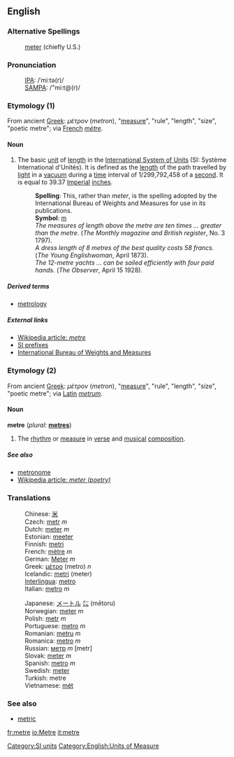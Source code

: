 {{wikipedia}}
==English==
===Alternative Spellings===
:[[meter]] (chiefly U.S.)

===Pronunciation===
:[[International Phonetic Alphabet|IPA]]: /ˈmiːtə(r)/
:[[SAMPA]]: /"mi:t@(r)/

===Etymology (1)===
From ancient [[Greek]]: ''μέτρον'' (''metron''), "[[measure]]", "rule", "length", "size", "poetic metre"; via [[French]] ''[[mètre]]''.

====Noun====
# The basic [[unit]] of [[length]] in the [[International System of Units]] (SI: Système International d'Unités). It is defined as the [[length]] of the path travelled by [[light]] in a [[vacuum]] during a [[time]] interval of 1/299,792,458 of a [[second]]. It is equal to 39.37 [[Imperial]] [[inch]]es.
#: '''Spelling''': This, rather than ''meter'', is the spelling adopted by the International Bureau of Weights and Measures for use in its publications.
#: '''Symbol''': [[m]]
#: ''The measures of length above the metre are ten times ... greater than the metre''. (''The Monthly magazine and British register'', No. 3 1797).
#: ''A dress length of 8 metres of the best quality costs 58 francs.'' (''The Young Englishwoman'', April 1873).
#: ''The 12-metre yachts ... can be sailed efficiently with four paid hands.'' (''The Observer'', April 15 1928).
=====Derived terms=====
* [[metrology]]

=====External links=====
* [[w:metre|Wikipedia article: ''metre'']]
* [http://www1.bipm.org/en/si/prefixes.html SI prefixes]
* [http://www1.bipm.org/en/si/base_units/metre.html International Bureau of Weights and Measures]

===Etymology (2)===
From ancient [[Greek]]: ''μέτρον'' (''metron''), "[[measure]]", "rule", "length", "size", "poetic metre"; via [[Latin]] ''[[metrum]]''.

====Noun====
'''metre''' (''plural:'' '''[[metres]]''')
# The [[rhythm]] or [[measure]] in [[verse]] and [[musical]] [[composition]].

=====See also=====
* [[metronome]]
* [[w:meter (poetry)|Wikipedia article: ''meter (poetry)'']]

===Translations===
{{top}}
:Chinese: [[米]]
:Czech: [[metr]] ''m''
:Dutch: [[meter]] ''m''
:Estonian: [[meeter]]
:Finnish: [[metri]]
:French: [[mètre]] ''m''
:German: [[Meter]] ''m''
:Greek: [[μέτρο]] (metro) ''n''
:Icelandic: [[metri]] (meter)
:[[Interlingua]]: [[metro]]
:Italian: [[metro]] ''m''
{{mid}}
:Japanese: [[メートル]] [[㍍]] (mētoru)
:Norwegian: [[meter]] ''m''
:Polish: [[metr]] ''m''
:Portuguese: [[metro]] ''m''
:Romanian: [[metru]] ''m''
:Romanica: [[metro]] ''m''
:Russian: [[метр]] ''m'' [metr]
:Slovak: [[meter#Slovak|meter]] ''m''
:Spanish: [[metro]] ''m''
:Swedish: [[meter]]
:Turkish: metre
:Vietnamese: [[mét]]
{{bottom}}

===See also===
*[[metric]]

[[Category:SI units]]
[[Category:English:Units of Measure]]

[[fr:metre]]
[[io:Metre]]
[[it:metre]]